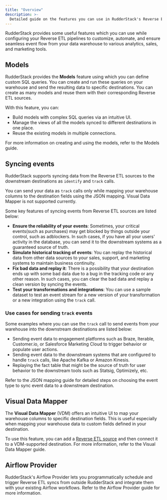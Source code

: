 ```yaml
---
title: "Overview"
description: >-
  Detailed guide on the features you can use in RudderStack's Reverse ETL pipeline.
---
```


RudderStack provides some useful features which you can use while configuring your Reverse ETL pipelines to customize, automate, and ensure seamless event flow from your data warehouse to various analytics, sales, and marketing tools.

## Models

RudderStack provides the **Models** feature using which you can define custom SQL queries. You can create and run these queries on your warehouse and send the resulting data to specific destinations. You can create as many models and reuse them with their corresponding Reverse ETL sources.

With this feature, you can:

* Build models with complex SQL queries via an intuitive UI.
* Manage the views of all the models synced to different destinations in one place.
* Reuse the existing models in multiple connections.

For more information on creating and using the models, refer to the <Link to="/sources/reverse-etl/common-settings/models/">Models</Link> guide.

## Syncing events

RudderStack supports syncing data from the Reverse ETL sources to the downstream destinations as <Link to="/event-spec/standard-events/identify/">`identify`</Link> and <Link to="/event-spec/standard-events/track/">`track`</Link> calls.

<div class="warningBlock">
You can send your data as <code class="inline-code">track</code> calls only while mapping your warehouse columns to the destination fields using the <Link to="">JSON mapping</Link>. <Link to="/sources/reverse-etl/features/visual-data-mapper/">Visual Data Mapper</Link> is not supported currently.
</div>

Some key features of syncing events from Reverse ETL sources are listed below:

- **Ensure the reliability of your events**: Sometimes, your critical events(such as purchases) may get blocked by things outside your control, such as adblockers. In such cases, if you have all your users' activity in the database, you can send it to the downstream systems as a guaranteed source of truth.
- **Simulate historical tracking of events**: You can replay the historical data from other data sources to your sales, support, and marketing systems to maintain business continuity.
- **Fix bad data and replay it**: There is a possibility that your destination ends up with some bad data due to a bug in the tracking code or any other reason.
In such cases, you can clear the bad data and replay a clean version by syncing the events.
- **Test your transformations and integrations**: You can use a sample dataset to test an event stream for a new version of your transformation or a new integration using the `track` call. 

### Use cases for sending `track` events

Some examples where you can use the `track` call to send events from your warehouse into the downstream destinations are listed below:

- Sending event data to engagement platforms such as Braze, Iterable, Customer.io, or Salesforce Marketing Cloud to trigger behavior or populate user actions.
- Sending event data to the downstream systems that are configured to handle `track` calls, like Apache Kafka or Amazon Kinesis.
- Replaying the fact table that might be the source of truth for user behavior to the downstream tools such as Statsig, Optimizely, etc.

Refer to the <Link to="">JSON mapping</Link> guide for detailed steps on choosing the event type to sync event data to a downstream destination.

## Visual Data Mapper

The **Visual Data Mapper** (VDM) offers an intuitive UI to map your warehouse columns to specific destination fields. This is useful especially when mapping your warehouse data to custom fields defined in your destination.

<div class="successBlock">
To use this feature, you can add a <a href="https://rudderstack.com/docs/sources/reverse-etl/">Reverse ETL source</a> and then connect it to a <Link to="">VDM-supported destination</Link>. For more information, refer to the <Link to="/sources/reverse-etl/common-settings/visual-data-mapper/">Visual Data Mapper</Link> guide.
</div>


## Airflow Provider

RudderStack's Airflow Provider lets you programmatically schedule and trigger Reverse ETL syncs from outside RudderStack and integrate them with your existing Airflow workflows. Refer to the <Link to="/sources/reverse-etl/features/airflow-provider/">Airflow Provider</Link> guide for more information. 